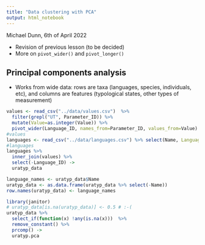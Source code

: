 ```yaml
---
title: "Data clustering with PCA"
output: html_notebook
---
```


Michael Dunn, 6th of April 2022

<!-- 14.30 - 15:30 *Data clustering with Principal Components Analysis (PCA)* --> 

- Revision of previous lesson (to be decided)
- More on `pivot_wider()` and `pivot_longer()`

## Principal components analysis

- Works from wide data: rows are taxa (languages, species, individuals, etc), and columns are features (typological states, other types of measurement)

```r
values <- read_csv("../data/values.csv")  %>%
  filter(grepl("UT", Parameter_ID)) %>%
  mutate(Value=as.integer(Value)) %>%
  pivot_wider(Language_ID, names_from=Parameter_ID, values_from=Value) 
#values
languages <- read_csv("../data/languages.csv") %>% select(Name, Language_ID=ID)
#languages
languages %>%
  inner_join(values) %>%
  select(-Language_ID) ->
  uratyp_data
```
```r
language_names <- uratyp_data$Name 
uratyp_data <- as.data.frame(uratyp_data %>% select(-Name))
row.names(uratyp_data) <- language_names
```


```r
library(janitor)
# uratyp_data[is.na(uratyp_data)] <- 0.5 # :-(
uratyp_data %>% 
  select_if(function(x) !any(is.na(x)))  %>%
  remove_constant() %>%
  prcomp() ->
  uratyp.pca
```

